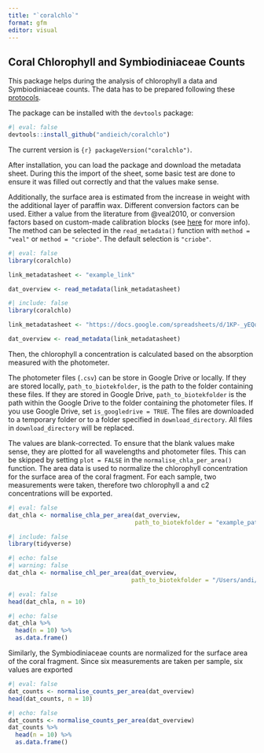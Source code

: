 ```yaml
---
title: "`coralchlo`"
format: gfm
editor: visual
---
```


## Coral Chlorophyll and Symbiodiniaceae Counts

This package helps during the analysis of chlorophyll a data and Symbiodiniaceae counts. The data has to be prepared following these [protocols](https://andieich.github.io/coral_chlorophyll_symcounts/).

The package can be installed with the `devtools` package:

```r
#| eval: false
devtools::install_github("andieich/coralchlo")
```

The current version is `{r} packageVersion("coralchlo")`.

After installation, you can load the package and download the metadata sheet. During this the import of the sheet, some basic test are done to ensure it was filled out correctly and that the values make sense.

Additionally, the surface area is estimated from the increase in weight with the additional layer of paraffin wax. Different conversion factors can be used. Either a value from the literature from @veal2010, or conversion factors based on custom-made calibration blocks (see [here](calibration.qmd) for more info). The method can be selected in the `read_metadata()` function with `method = "veal"` or `method = "criobe"`. The default selection is `"criobe"`.

```r
#| eval: false
library(coralchlo)

link_metadatasheet <- "example_link"

dat_overview <- read_metadata(link_metadatasheet)

```

```r
#| include: false
library(coralchlo)

link_metadatasheet <- "https://docs.google.com/spreadsheets/d/1KP-_yEQoHC9zHPlVpf3ob9BRJ60qNiGJsdZsO-l3ljw/edit?gid=0#gid=0"

dat_overview <- read_metadata(link_metadatasheet)

```

Then, the chlorophyll a concentration is calculated based on the absorption measured with the photometer.

The photometer files (`.csv`) can be store in Google Drive or locally. If they are stored locally, `path_to_biotekfolder`, is the path to the folder containing these files. If they are stored in Google Drive, `path_to_biotekfolder` is the path within the Google Drive to the folder containing the photometer files. If you use Google Drive, set `is_googledrive = TRUE`. The files are downloaded to a temporary folder or to a folder specified in `download_directory`. All files in `download_directory` will be replaced.

The values are blank-corrected. To ensure that the blank values make sense, they are plotted for all wavelengths and photometer files. This can be skipped by setting `plot = FALSE` in the `normalise_chla_per_area()` function. The area data is used to normalize the chlorophyll concentration for the surface area of the coral fragment. For each sample, two measurements were taken, therefore two chlorophyll a and c2 concentrations will be exported.

```r
#| eval: false
dat_chla <- normalise_chla_per_area(dat_overview,
                                    path_to_biotekfolder = "example_path")

```

```r
#| include: false
library(tidyverse)

```

```r
#| echo: false
#| warning: false
dat_chla <- normalise_chl_per_area(dat_overview,
                                   path_to_biotekfolder = "/Users/andi/Desktop/test_files")

```

```r
#| eval: false
head(dat_chla, n = 10)
```

```r
#| echo: false
dat_chla %>% 
  head(n = 10) %>% 
  as.data.frame()
```

Similarly, the Symbiodiniaceae counts are normalized for the surface area of the coral fragment. Since six measurements are taken per sample, six values are exported

```r
#| eval: false
dat_counts <- normalise_counts_per_area(dat_overview)
head(dat_counts, n = 10)
```

```r
#| echo: false
dat_counts <- normalise_counts_per_area(dat_overview)
dat_counts %>% 
  head(n = 10) %>% 
  as.data.frame()
```
